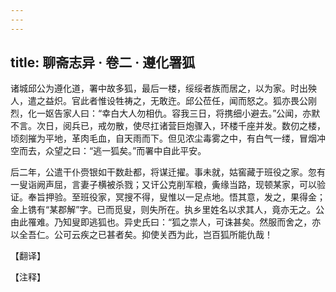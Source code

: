 ```yaml
---
---
---
```

title: 聊斋志异 · 卷二 · 遵化署狐
---

诸城邱公为遵化道，署中故多狐，最后一楼，绥绥者族而居之，以为家。时出殃人，遣之益炽。官此者惟设牲祷之，无敢迕。邱公莅任，闻而怒之。狐亦畏公刚烈，化一妪告家人曰：“幸白大人勿相仇。容我三日，将携细小避去。”公闻，亦默不言。次日，阅兵已，戒勿散，使尽扛诸营巨炮骤入，环楼千座并发。数仞之楼，顷刻摧为平地，革肉毛血，自天雨而下。但见浓尘毒雾之中，有白气一缕，冒烟冲空而去，众望之曰：“逃一狐矣。”而署中自此平安。

后二年，公遣干仆赍银如干数赴都，将谋迁擢。事未就，姑窖藏于班役之家。忽有一叟诣阙声屈，言妻子横被杀戮；又讦公克削军粮，夤缘当路，现顿某家，可以验证。奉旨押验。至班役家，冥搜不得，叟惟以一足点地。悟其意，发之，果得金；金上镌有“某郡解”字。已而觅叟，则失所在。执乡里姓名以求其人，竟亦无之。公由此罹难。乃知叟即逃狐也。异史氏曰：“狐之祟人，可诛甚矣。然服而舍之，亦以全吾仁。公可云疾之已甚者矣。抑使关西为此，岂百狐所能仇哉！

【翻译】

【注释】

